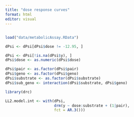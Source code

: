 ```yaml
---
title: "dose response curves"
format: html
editor: visual
---
```


## 

```r
load("data/metabolicAssay.RData")

dPsi <- dPsi[dPsi$dose != -12.95, ]

dPsi <- dPsi[!is.na(dPsi$y), ]
dPsi$dose <- as.numeric(dPsi$dose)

dPsi$pair <- as.factor(dPsi$pair)
dPsi$geno <- as.factor(dPsi$geno)
dPsi$substrate <- as.factor(dPsi$substrate)
dPsi$sub_geno <- interaction(dPsi$substrate, dPsi$geno)
```

```r
library(drc)
```

```r
LL2.model.int <- with(dPsi, 
                      drm(y ~ dose:substrate + (1|pair),
                      fct = AR.3()))
```

```r

```
